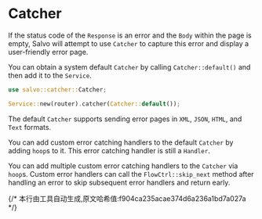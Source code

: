 # Catcher


If the status code of the `Response` is an error and the `Body` within the page is empty, Salvo will attempt to use `Catcher` to capture this error and display a user-friendly error page.

You can obtain a system default `Catcher` by calling `Catcher::default()` and then add it to the `Service`.

```rust
use salvo::catcher::Catcher;

Service::new(router).catcher(Catcher::default());
```

The default `Catcher` supports sending error pages in `XML`, `JSON`, `HTML`, and `Text` formats.

You can add custom error catching handlers to the default `Catcher` by adding `hoop`s to it. This error catching handler is still a `Handler`.

You can add multiple custom error catching handlers to the `Catcher` via `hoop`s. Custom error handlers can call the `FlowCtrl::skip_next` method after handling an error to skip subsequent error handlers and return early.

<Tabs>
  <Tab label="main.rs">
    <CustomErrorPageCode/>
  </Tab>
  <Tab label="Cargo.toml">
    <CustomErrorPageCargoCode/>
  </Tab>
</Tabs>
{/* 本行由工具自动生成,原文哈希值:f904ca235acae374d6a236a1bd7a027a */}